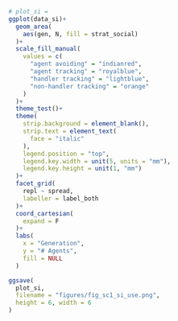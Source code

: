 
```r
# plot_si =
ggplot(data_si)+
  geom_area(
    aes(gen, N, fill = strat_social)
  )+
  scale_fill_manual(
    values = c(
      "agent avoiding" = "indianred",
      "agent tracking" = "royalblue",
      "handler tracking" = "lightblue",
      "non-handler tracking" = "orange"
    )
  )+
  theme_test()+
  theme(
    strip.background = element_blank(),
    strip.text = element_text(
      face = "italic"
    ),
    legend.position = "top",
    legend.key.width = unit(5, units = "mm"),
    legend.key.height = unit(1, "mm")
  )+
  facet_grid(
    repl ~ spread,
    labeller = label_both
  )+
  coord_cartesian(
    expand = F
  )+
  labs(
    x = "Generation",
    y = "# Agents",
    fill = NULL
  )

ggsave(
  plot_si,
  filename = "figures/fig_sc1_si_use.png",
  height = 6, width = 6
)
```